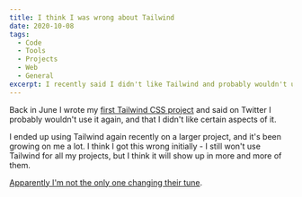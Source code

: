 ```yaml
---
title: I think I was wrong about Tailwind
date: 2020-10-08
tags:
  - Code
  - Tools
  - Projects
  - Web
  - General
excerpt: I recently said I didn't like Tailwind and probably wouldn't use it again. I think I was wrong.
---
```


Back in June I wrote my [first Tailwind CSS project](/blog/tracking-unpopular-senate-votes) and said on Twitter I probably wouldn't use it again, and that I didn't like certain aspects of it.

I ended up using Tailwind again recently on a larger project, and it's been growing on me a lot. I think I got this wrong initially - I still won't use Tailwind for all my projects, but I think it will show up in more and more of them.

[Apparently I'm not the only one changing their tune](https://www.swyx.io/why-tailwind/).
